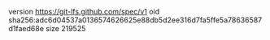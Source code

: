 version https://git-lfs.github.com/spec/v1
oid sha256:adc6d04537a0136574626625e88db5d2ee316d7fa5ffe5a78636587d1faed68e
size 219525

